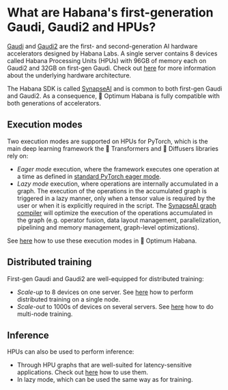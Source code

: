 <!---
Copyright 2023 The HuggingFace Team. All rights reserved.

Licensed under the Apache License, Version 2.0 (the "License");
you may not use this file except in compliance with the License.
You may obtain a copy of the License at

    http://www.apache.org/licenses/LICENSE-2.0

Unless required by applicable law or agreed to in writing, software
distributed under the License is distributed on an "AS IS" BASIS,
WITHOUT WARRANTIES OR CONDITIONS OF ANY KIND, either express or implied.
See the License for the specific language governing permissions and
limitations under the License.
-->

# What are Habana's first-generation Gaudi, Gaudi2 and HPUs?

[Gaudi](https://habana.ai/training/gaudi/) and [Gaudi2](https://habana.ai/training/gaudi2/) are the first- and second-generation AI hardware accelerators designed by Habana Labs.
A single server contains 8 devices called Habana Processing Units (HPUs) with 96GB of memory each on Gaudi2 and 32GB on first-gen Gaudi.
Check out [here](https://docs.habana.ai/en/latest/Gaudi_Overview/Gaudi_Architecture.html) for more information about the underlying hardware architecture.

The Habana SDK is called [SynapseAI](https://docs.habana.ai/en/latest/index.html) and is common to both first-gen Gaudi and Gaudi2.
As a consequence, 🤗 Optimum Habana is fully compatible with both generations of accelerators.


## Execution modes

Two execution modes are supported on HPUs for PyTorch, which is the main deep learning framework the 🤗 Transformers and 🤗 Diffusers libraries rely on:

- *Eager mode* execution, where the framework executes one operation at a time as defined in [standard PyTorch eager mode](https://pytorch.org/tutorials/beginner/hybrid_frontend/learning_hybrid_frontend_through_example_tutorial.html).
- *Lazy mode* execution, where operations are internally accumulated in a graph. The execution of the operations in the accumulated graph is triggered in a lazy manner, only when a tensor value is required by the user or when it is explicitly required in the script. The [SynapseAI graph compiler](https://docs.habana.ai/en/latest/Gaudi_Overview/SynapseAI_Software_Suite.html#graph-compiler-and-runtime) will optimize the execution of the operations accumulated in the graph (e.g. operator fusion, data layout management, parallelization, pipelining and memory management, graph-level optimizations).

See [here](../usage_guides/accelerate_training#lazy-mode) how to use these execution modes in 🤗 Optimum Habana.


## Distributed training

First-gen Gaudi and Gaudi2 are well-equipped for distributed training:

- *Scale-up* to 8 devices on one server. See [here](../tutorials/distributed) how to perform distributed training on a single node.
- *Scale-out* to 1000s of devices on several servers. See [here](../usage_guides/multi_node_training) how to do multi-node training.


## Inference

HPUs can also be used to perform inference:
- Through HPU graphs that are well-suited for latency-sensitive applications. Check out [here](../usage_guides/accelerate_inference) how to use them.
- In lazy mode, which can be used the same way as for training.
